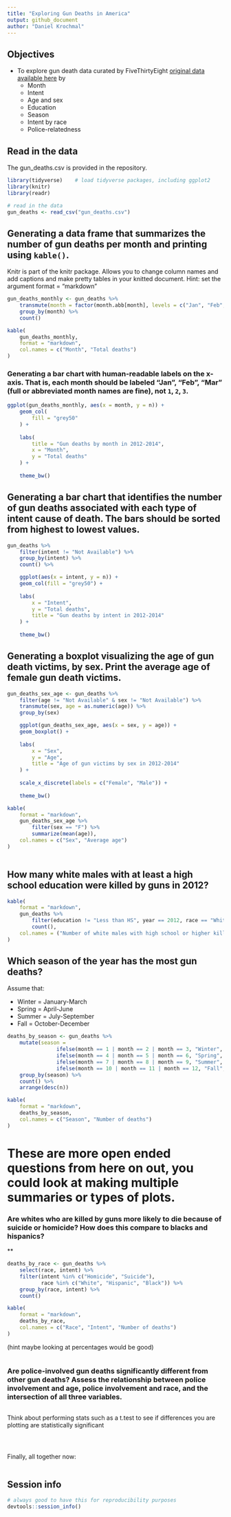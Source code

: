 ---
title: "Exploring Gun Deaths in America"
output: github_document
author: "Daniel Krochmal"
---

## Objectives
* To explore gun death data curated by FiveThirtyEight [original data available here](https://github.com/fivethirtyeight/guns-data) by
    * Month
    * Intent
    * Age and sex
    * Education
    * Season
    * Intent by race
    * Police-relatedness 

## Read in the data

The gun_deaths.csv is provided in the repository. 
```{r load-data, message=FALSE, warning=FALSE}
library(tidyverse)    # load tidyverse packages, including ggplot2
library(knitr)
library(readr)

# read in the data
gun_deaths <- read_csv("gun_deaths.csv")

```

## Generating a data frame that summarizes the number of gun deaths per month and printing using `kable()`. 

Knitr is part of the knitr package. Allows you to change column names and add captions and make pretty tables in your knitted document. Hint: set the argument format = "markdown"


```{r month, warning=FALSE}
gun_deaths_monthly <- gun_deaths %>%
    transmute(month = factor(month.abb[month], levels = c("Jan", "Feb", "Mar", "Apr", "May", "Jun", "Jul", "Aug", "Sep", "Oct", "Nov", "Dec"))) %>%
    group_by(month) %>%
    count()

kable(
    gun_deaths_monthly,
    format = "markdown",
    col.names = c("Month", "Total deaths")
)

```


### Generating a bar chart with human-readable labels on the x-axis. That is, each month should be labeled "Jan", "Feb", "Mar" (full or abbreviated month names are fine), not `1`, `2`, `3`.

```{r month_chart}
ggplot(gun_deaths_monthly, aes(x = month, y = n)) +
    geom_col(
        fill = "grey50"
    ) +
    
    labs(
        title = "Gun deaths by month in 2012-2014",
        x = "Month",
        y = "Total deaths"
    ) + 
    
    theme_bw()

```

## Generating a bar chart that identifies the number of gun deaths associated with each type of intent cause of death. The bars should be sorted from highest to lowest values.

```{r intent}
gun_deaths %>%
    filter(intent != "Not Available") %>%
    group_by(intent) %>%
    count() %>%

    ggplot(aes(x = intent, y = n)) +
    geom_col(fill = "grey50") +
    
    labs(
        x = "Intent",
        y = "Total deaths",
        title = "Gun deaths by intent in 2012-2014"
    ) +
    
    theme_bw()

```

## Generating a boxplot visualizing the age of gun death victims, by sex. Print the average age of female gun death victims.

```{r age_&_sex}
gun_deaths_sex_age <- gun_deaths %>%
    filter(age != "Not Available" & sex != "Not Available") %>%
    transmute(sex, age = as.numeric(age)) %>%
    group_by(sex)

    ggplot(gun_deaths_sex_age, aes(x = sex, y = age)) +
    geom_boxplot() +
        
    labs(
        x = "Sex",
        y = "Age",
        title = "Age of gun victims by sex in 2012-2014"
    ) +
    
    scale_x_discrete(labels = c("Female", "Male")) +   
    
    theme_bw()

kable(
    format = "markdown",
    gun_deaths_sex_age %>%
        filter(sex == "F") %>%
        summarize(mean(age)),
    col.names = c("Sex", "Average age")
)
  

```


## How many white males with at least a high school education were killed by guns in 2012?

```{r education}
kable(
    format = "markdown",
    gun_deaths %>%
        filter(education != "Less than HS", year == 2012, race == "White", sex == "M") %>%
        count(),
    col.names = ("Number of white males with high school or higher killed by guns in 2012")
)
```


## Which season of the year has the most gun deaths?

Assume that:

* Winter = January-March
* Spring = April-June
* Summer = July-September
* Fall = October-December

```{r season}
deaths_by_season <- gun_deaths %>%
    mutate(season = 
                ifelse(month == 1 | month == 2 | month == 3, "Winter",
                ifelse(month == 4 | month == 5 | month == 6, "Spring",
                ifelse(month == 7 | month == 8 | month == 9, "Summer",
                ifelse(month == 10 | month == 11 | month == 12, "Fall", NA))))) %>%
    group_by(season) %>%
    count() %>%
    arrange(desc(n))

kable(
    format = "markdown",
    deaths_by_season,
    col.names = c("Season", "Number of deaths")
)

```


# These are more open ended questions from here on out, you could look at making multiple summaries or types of plots. 

### Are whites who are killed by guns more likely to die because of suicide or homicide? How does this compare to blacks and hispanics?

** 

```{r race}
deaths_by_race <- gun_deaths %>%
    select(race, intent) %>%
    filter(intent %in% c("Homicide", "Suicide"),
           race %in% c("White", "Hispanic", "Black")) %>%
    group_by(race, intent) %>%
    count()

kable(
    format = "markdown",
    deaths_by_race,
    col.names = c("Race", "Intent", "Number of deaths")
)

```

(hint maybe looking at percentages would be good)
```{r race_2}

    
```


### Are police-involved gun deaths significantly different from other gun deaths? Assess the relationship between police involvement and age, police involvement and race, and the intersection of all three variables.

```{r police}

```

Think about performing stats such as a t.test to see if differences you are plotting are statistically significant

```{r stats?}


```


```{r police_2}

```

```{r stats_2?}


```


Finally, all together now:
```{r police_3}

```


## Session info

```{r}
# always good to have this for reproducibility purposes
devtools::session_info()
```

